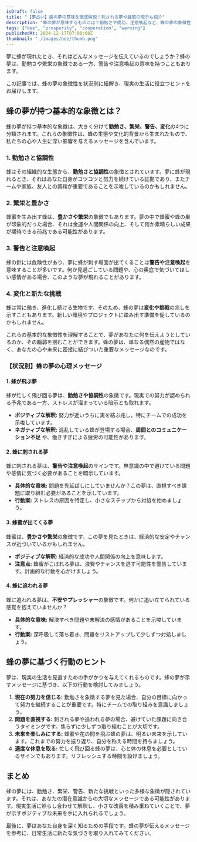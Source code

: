 ```yaml
---
isDraft: false
title: "【夢占い】蜂の夢の意味を徹底解説！刺される夢や蜂蜜の暗示も紹介"
description: "蜂の夢が意味するものとは？勤勉さや成功、注意喚起など、蜂の夢の象徴性を状況別に解説します。心理メッセージを現実に活かすヒントも必見！"
tags: ["bee", "prosperity", "cooperation", "warning"]
publishedAt: 2024-12-17T07:00:00Z
thumbnail: "./images/bee/thumb.png"
---
```


夢に蜂が現れたとき、それはどんなメッセージを伝えているのでしょうか？蜂の夢は、勤勉さや繁栄の象徴である一方、警告や注意喚起の意味を持つこともあります。

この記事では、蜂の夢の象徴性を状況別に紐解き、現実の生活に役立つヒントをお届けします。

<TableOfContents />

<AdUnit />

## 蜂の夢が持つ基本的な象徴とは？

蜂の夢が持つ基本的な象徴は、大きく分けて<strong>勤勉さ、繁栄、警告、変化</strong>の4つに分類されます。これらの象徴性は、蜂の生態や文化的背景から生まれたもので、私たちの心や人生に深い影響を与えるメッセージを含んでいます。

### 1. 勤勉さと協調性

蜂はその組織的な生態から、<strong>勤勉さと協調性</strong>の象徴とされています。夢に蜂が現れるとき、それはあなた自身がコツコツと努力を続けている証拠であり、またチームや家族、友人との調和が重要であることを示唆しているのかもしれません。

### 2. 繁栄と豊かさ

蜂蜜を生み出す蜂は、<strong>豊かさや繁栄</strong>の象徴でもあります。夢の中で蜂蜜や蜂の巣が印象的だった場合、それは金運や人間関係の向上、そして何か素晴らしい成果が期待できる前兆である可能性があります。

### 3. 警告と注意喚起

蜂の針には危険性があり、夢に蜂が刺す場面が出てくることは<strong>警告や注意喚起</strong>を意味することが多いです。何か見過ごしている問題や、心の奥底で気づいてほしい感情がある場合、このような夢が現れることがあります。

### 4. 変化と新たな挑戦

蜂は常に働き、進化し続ける生物です。そのため、蜂の夢は<strong>変化や挑戦</strong>の兆しを示すこともあります。新しい環境やプロジェクトに踏み出す準備を促しているのかもしれません。

これらの基本的な象徴性を理解することで、夢があなたに何を伝えようとしているのか、その輪郭を掴むことができます。蜂の夢は、単なる偶然の産物ではなく、あなたの心や未来に密接に結びついた重要なメッセージなのです。

### 【状況別】蜂の夢の心理メッセージ

#### 1. 蜂が飛ぶ夢

蜂が忙しく飛び回る夢は、<strong>勤勉さや協調性</strong>の象徴です。現実での努力が認められる予兆である一方、ストレスが溜まっている暗示とも取れます。

- <strong>ポジティブな解釈:</strong> 努力が近いうちに実を結ぶ兆し。特にチームでの成功を示唆しています。
- <strong>ネガティブな解釈:</strong> 混乱している蜂が登場する場合、<strong>周囲とのコミュニケーション不足</strong>
  や、働きすぎによる疲労の可能性があります。

#### 2. 蜂に刺される夢

蜂に刺される夢は、<strong>警告や注意喚起</strong>のサインです。無意識の中で避けている問題や感情に気づく必要があることを暗示しています。

- <strong>具体的な意味:</strong>
  問題を先延ばしにしていませんか？この夢は、直視すべき課題に取り組む必要があることを示しています。
- <strong>行動案:</strong> ストレスの原因を特定し、小さなステップから対処を始めましょう。

#### 3. 蜂蜜が出てくる夢

蜂蜜は、<strong>豊かさや繁栄</strong>の象徴です。この夢を見たときは、経済的な安定やチャンスが近づいているかもしれません。

- <strong>ポジティブな解釈:</strong> 経済的な成功や人間関係の向上を意味します。
- <strong>注意点:</strong> 蜂蜜がこぼれる夢は、浪費やチャンスを逃す可能性を警告しています。計画的な行動を心がけましょう。

#### 4. 蜂に追われる夢

蜂に追われる夢は、<strong>不安やプレッシャー</strong>の象徴です。何かに追い立てられている感覚を抱えていませんか？

- <strong>具体的な意味:</strong> 解決すべき問題や未解決の感情があることを示唆しています。
- <strong>行動案:</strong> 深呼吸して落ち着き、問題をリストアップして少しずつ対処しましょう。

<AdUnit />

## 蜂の夢に基づく行動のヒント

夢は、現実の生活を見直すための手がかりを与えてくれるものです。蜂の夢が示すメッセージに基づき、以下の行動を検討してみましょう。

1. <strong>現在の努力を信じる:</strong> 勤勉さを象徴する夢を見た場合、自分の目標に向かって努力を継続することが重要です。特にチームでの取り組みを意識しましょう。
2. <strong>問題を直視する:</strong> 刺される夢や追われる夢の場合、避けていた課題に向き合うタイミングです。焦らずに少しずつ取り組むことが大切です。
3. <strong>未来を楽しみにする:</strong> 蜂蜜や花の間を飛ぶ蜂の夢は、明るい未来を示しています。これまでの努力を振り返り、自分を称える時間を持ちましょう。
4. <strong>適度な休息を取る:</strong> 忙しく飛び回る蜂の夢は、心と体の休息を必要としているサインでもあります。リフレッシュする時間を設けましょう。

<AdUnit />

## まとめ

蜂の夢には、勤勉さ、繁栄、警告、新たな挑戦といった多様な象徴が隠されています。それは、あなたの潜在意識からの大切なメッセージである可能性があります。現実生活に照らし合わせて解釈し、小さな改善を積み重ねていくことで、夢が示すポジティブな未来を手に入れられるでしょう。

最後に、夢はあなた自身を深く知るための手段です。蜂の夢が伝えるメッセージを参考に、日常生活に新たな気づきを取り入れてみてください。
